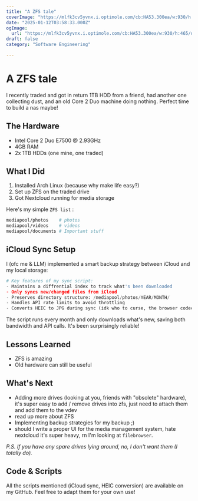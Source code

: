 ```yaml
---
title: "A ZFS tale"
coverImage: "https://mlfk3cv5yvnx.i.optimole.com/cb:HA53.300ea/w:930/h:465/q:mauto/f:best/https://www.ninjaone.com/wp-content/uploads/elementor/thumbs/nas-server-qvjtaupmg3of6wnktnyvy3q3s36by67es6tdpxmcoa.webp"
date: "2025-01-12T03:58:33.000Z"
ogImage:
  url: "https://mlfk3cv5yvnx.i.optimole.com/cb:HA53.300ea/w:930/h:465/q:mauto/f:best/https://www.ninjaone.com/wp-content/uploads/elementor/thumbs/nas-server-qvjtaupmg3of6wnktnyvy3q3s36by67es6tdpxmcoa.webp"
draft: false
category: "Software Engineering"

---
```


# A ZFS tale
I recently traded and got in return 1TB HDD from a friend, had another one collecting dust, and an old Core 2 Duo machine doing nothing. Perfect time to build a nas maybe!

## The Hardware
- Intel Core 2 Duo E7500 @ 2.93GHz
- 4GB RAM
- 2x 1TB HDDs (one mine, one traded)

## What I Did
1. Installed Arch Linux (because why make life easy?)
2. Set up ZFS on the traded drive
3. Got Nextcloud running for media storage

Here's my simple `ZFS list` :
```bash
mediapool/photos    # photos
mediapool/videos    # videos
mediapool/documents # Important stuff
```

## iCloud Sync Setup

I (ofc me & LLM) implemented a smart backup strategy between iCloud and my local storage:

```python
# Key features of my sync script:
- Maintains a diffrential index to track what's been downloaded
- Only syncs new/changed files from iCloud
- Preserves directory structure: /mediapool/photos/YEAR/MONTH/
- Handles API rate limits to avoid throttling
- Converts HEIC to JPG during sync (idk who to curse, the browser codecs or apple for coming up with a werid image format)
```

The script runs every month and only downloads what's new, saving both bandwidth and API calls. It's been surprisingly reliable!

## Lessons Learned
- ZFS is amazing
- Old hardware can still be useful

## What's Next
- Adding more drives (looking at you, friends with "obsolete" hardware), it's super easy to add / remove drives into zfs, just need to attach them and add them to the vdev
- read up more about ZFS
- Implementing backup strategies for my backup ;)
- should I write a proper UI for the media management system, hate nextcloud it's super heavy, rn I'm looking at `filebrowser`.

*P.S. If you have any spare drives lying around, no, I don't want them (I totally do).*

## Code & Scripts
All the scripts mentioned (iCloud sync, HEIC conversion) are available on my GitHub. Feel free to adapt them for your own use!
